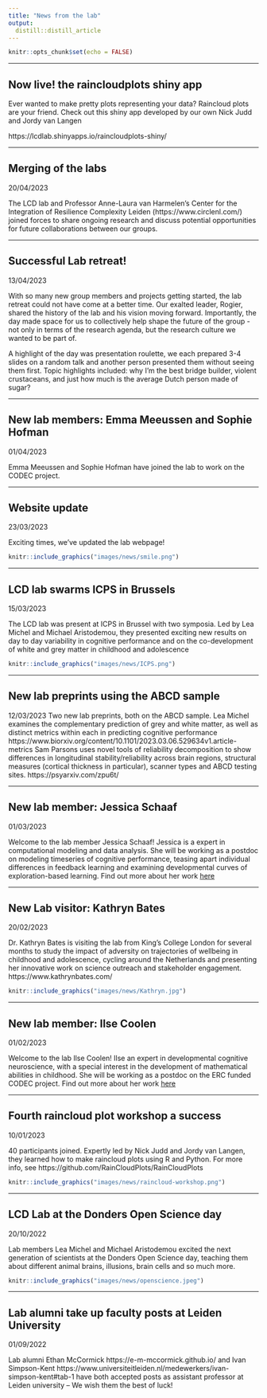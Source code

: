 ```yaml
---
title: "News from the lab"
output: 
  distill::distill_article
---
```


```r
knitr::opts_chunk$set(echo = FALSE)
```

---

## Now live! the raincloudplots shiny app

Ever wanted to make pretty plots representing your data? Raincloud plots are your friend. Check out this shiny app developed by our own Nick Judd and Jordy van Langen

https://lcdlab.shinyapps.io/raincloudplots-shiny/


---

## Merging of the labs

20/04/2023

The LCD lab and Professor Anne-Laura van Harmelen's Center for the Integration of Resilience Complexity Leiden
(https://www.circlenl.com/) joined forces to share ongoing research and discuss potential opportunities for future collaborations between our groups. 


---

## Successful Lab retreat!

13/04/2023

With so many new group members and projects getting started, the lab retreat could not have come at a better time. Our exalted leader, Rogier, shared the history of the lab and his vision moving forward. Importantly, the day made space for us to collectively help shape the future of the group - not only in terms of the research agenda, but the research culture we wanted to be part of. 

A highlight of the day was presentation roulette, we each prepared 3-4 slides on a random talk and another person presented them without seeing them first. Topic highlights included: why I'm the best bridge builder, violent crustaceans, and just how much is the average Dutch person made of sugar?

---


## New lab members: Emma Meeussen and Sophie Hofman

01/04/2023

Emma Meeussen and Sophie Hofman have joined the lab to work on the CODEC project. 

---

## Website update

23/03/2023

Exciting times, we've updated the lab webpage!

```r
knitr::include_graphics("images/news/smile.png")
```

---

## LCD lab swarms ICPS in Brussels

15/03/2023 


The LCD lab was present at ICPS in Brussel with two symposia. Led by Lea Michel and Michael Aristodemou, they presented exciting new results on day to day variability in cognitive performance and on the co-development of white and grey matter in childhood and adolescence

```r
knitr::include_graphics("images/news/ICPS.png")
```

---

## New lab preprints using the ABCD sample

12/03/2023 
Two new lab preprints, both on the ABCD sample. Lea Michel examines the complementary prediction of grey and white matter, as well as distinct metrics within each in predicting cognitive performance https://www.biorxiv.org/content/10.1101/2023.03.06.529634v1.article-metrics
Sam Parsons uses novel tools of reliability decomposition to show differences in longitudinal stability/reliability across brain regions, structural measures (cortical thickness in particular), scanner types and ABCD testing sites.
https://psyarxiv.com/zpu6t/



---

## New lab member: Jessica Schaaf

01/03/2023

Welcome to the lab member Jessica Schaaf! Jessica is a expert in computational modeling and data analysis. She will be working as a postdoc on modeling timeseries of cognitive performance, teasing apart individual differences in feedback learning and examining developmental curves of exploration-based learning. Find out more about her work [here](people.html)



---


## New Lab visitor: Kathryn Bates
20/02/2023

Dr. Kathryn Bates is visiting the lab from King’s College London for several months to study the impact of adversity on trajectories of wellbeing in childhood and adolescence, cycling around the Netherlands and presenting her innovative work on science outreach and stakeholder engagement.  https://www.kathrynbates.com/ 


```r
knitr::include_graphics("images/news/Kathryn.jpg")
```


---


## New lab member: Ilse Coolen 

01/02/2023

Welcome to the lab Ilse Coolen! Ilse an expert in developmental cognitive neuroscience, with a special interest in the development of mathematical abilities in childhood. She will be working as a postdoc on the ERC funded CODEC project. Find out more about her work [here](people.html)

---


## Fourth raincloud plot workshop a success


10/01/2023

40 participants joined. Expertly led by Nick Judd and Jordy van Langen, they learned how to make raincloud plots using R and Python. For more info, see https://github.com/RainCloudPlots/RainCloudPlots

```r
knitr::include_graphics("images/news/raincloud-workshop.png")
```



---


## LCD Lab at the Donders Open Science day


20/10/2022

Lab members Lea Michel and Michael Aristodemou excited the next generation of scientists at the Donders Open Science day, teaching them about different animal brains, illusions, brain cells and so much more.

```r
knitr::include_graphics("images/news/openscience.jpeg")
```


---


## Lab alumni take up faculty posts at Leiden University


01/09/2022

Lab alumni Ethan McCormick https://e-m-mccormick.github.io/ and Ivan Simpson-Kent https://www.universiteitleiden.nl/medewerkers/ivan-simpson-kent#tab-1 have both accepted posts as assistant professor at Leiden university – We wish them the best of luck!



